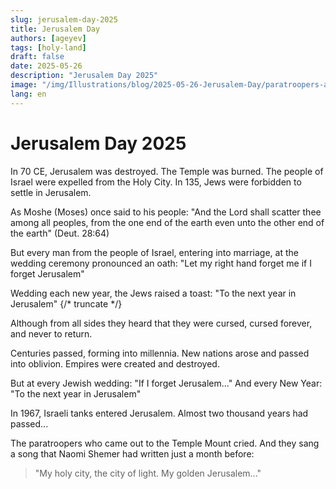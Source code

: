 ```yaml
---
slug: jerusalem-day-2025
title: Jerusalem Day
authors: [ageyev]
tags: [holy-land]
draft: false
date: 2025-05-26
description: "Jerusalem Day 2025"
image: "/img/Illustrations/blog/2025-05-26-Jerusalem-Day/paratroopers-at-western-wall-1967.jpg"
lang: en
---
```



# Jerusalem Day 2025

In 70 CE, Jerusalem was destroyed. The Temple was burned. The people of Israel were expelled from the Holy City. In 135, Jews were forbidden to settle in Jerusalem.

As Moshe (Moses) once said to his people: "And the Lord shall scatter thee among all peoples, from the one end of the earth even unto the other end of the earth" (Deut. 28:64)

But every man from the people of Israel, entering into marriage, at the wedding ceremony pronounced an oath: "Let my right hand forget me if I forget Jerusalem"

Wedding each new year, the Jews raised a toast: "To the next year in Jerusalem"
{/* truncate */}

Although from all sides they heard that they were cursed, cursed forever, and never to return.

Centuries passed, forming into millennia. New nations arose and passed into oblivion. Empires were created and destroyed.

But at every Jewish wedding: "If I forget Jerusalem..." And every New Year: "To the next year in Jerusalem"

In 1967, Israeli tanks entered Jerusalem. Almost two thousand years had passed...

The paratroopers who came out to the Temple Mount cried. And they sang a song that Naomi Shemer had written just a month before:

> "My holy city, the city of light. My golden Jerusalem..."

<LiteYouTubeEmbed
    id="aG2s9Sp7tKg"
    title='עפרה חזה - ירושלים של זהב'
    noCookie={false}
/>
